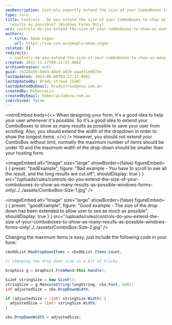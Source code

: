 ```yaml
---
seoDescription: Controls expertly extend the size of your ComboBoxes to show as many results as possible, optimizing user experience while maintaining a balance between display and form space.
type: rule
title: Controls - Do you extend the size of your ComboBoxes to show as many
  results as possible? (Windows Forms Only)
uri: controls-do-you-extend-the-size-of-your-comboboxes-to-show-as-many-results-as-possible-windows-forms-only
authors:
  - title: Adam Cogan
    url: https://ssw.com.au/people/adam-cogan
related: []
redirects:
  - controls-do-you-extend-the-size-of-your-comboboxes-to-show-as-many-results-as-possible-(windows-forms-only)
created: 2012-11-27T09:21:07.000Z
archivedreason: null
guid: c632ba59-8d03-48e9-a02b-aaad31dd875e
lastUpdated: 2024-06-08T03:27:17.000Z
lastUpdatedBy: Brady Stroud [SSW]
lastUpdatedByEmail: bradystroud@ssw.com.au
createdBy: RebeccaLiu
createdByEmail: RebeccaLiu@ssw.com.au
isArchived: false
---
```


<introEmbed
  body={<>
When designing your form, it's a good idea to help your user whenever it's possible. So it's a good idea to extend your ComboBoxes to show as many results as possible to save your user from scrolling. Also, you should extend the width of the dropdown in order to show the longest items.
  </>}
/>
However, you should not extend your ComboBox without limit, normally the maximum number of items should be under 10 and the maximum width of the drop-down should be smaller than your hosting form.

<imageEmbed
  alt="Image"
  size="large"
  showBorder={false}
  figureEmbed={ {
    preset: "badExample",
    figure: "Bad example - You have to scroll to see all the result, and the long results are cut off",
    shouldDisplay: true
  } }
  src="/uploads/rules/controls-do-you-extend-the-size-of-your-comboboxes-to-show-as-many-results-as-possible-windows-forms-only/../../assets/ComboBox-Size-1.jpg"
/>

<imageEmbed
  alt="Image"
  size="large"
  showBorder={false}
  figureEmbed={ {
    preset: "goodExample",
    figure: "Good example - The size of the drop down has been extended to allow user to see as much as possible",
    shouldDisplay: true
  } }
  src="/uploads/rules/controls-do-you-extend-the-size-of-your-comboboxes-to-show-as-many-results-as-possible-windows-forms-only/../../assets/ComboBox-Size-2.jpg"
/>

Changing the maximum items is easy, just include the following code in your form:

```cs
cbxOUList.MaxDropDownItems = cbxOUList.Items.Count;

// Changing the drop down size is a bit of tricky

Graphics g = Graphics.FromHwnd(this.Handle);

SizeF stringSize = new SizeF();
stringSize = g.MeasureString(longString, cbx.Font, 600);
int adjustedSize = cbx.DropDownWidth;

if (adjustedSize < (int) stringSize.Width) {
  adjustedSize = (int) stringSize.Width;
}

cbx.DropDownWidth = adjustedSize;
```

